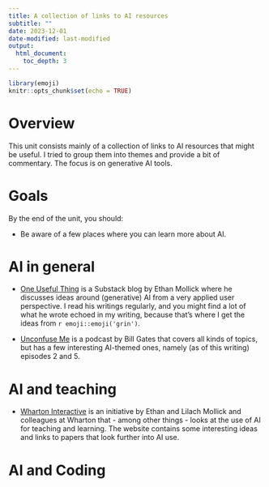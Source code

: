 ```yaml
---
title: A collection of links to AI resources
subtitle: ""
date: 2023-12-01
date-modified: last-modified
output: 
  html_document:
    toc_depth: 3
---
```




```r
library(emoji)
knitr::opts_chunk$set(echo = TRUE)
```




# Overview
This unit consists mainly of a collection of links to AI resources that might be useful. I tried to group them into themes and provide a bit of commentary. The focus is on generative AI tools.

# Goals
By the end of the unit, you should:

* Be aware of a few places where you can learn more about AI.



# AI in general

* [One Useful Thing](https://www.oneusefulthing.org/) is a Substack blog by Ethan Mollick where he discusses ideas around (generative) AI from a very applied user perspective. I read his writings regularly, and you might find a lot of what he wrote echoed in my writing, because that's where I get the ideas from `r emoji::emoji('grin')`.


* [Unconfuse Me](https://www.gatesnotes.com/Podcast) is a podcast by Bill Gates that covers all kinds of topics, but has a few interesting AI-themed ones, namely (as of this writing) episodes 2 and 5.


# AI and teaching

* [Wharton Interactive](https://interactive.wharton.upenn.edu/teaching-with-ai/) is an initiative by Ethan and Lilach Mollick and colleagues at Wharton that - among other things - looks at the use of AI for teaching and learning. The website contains some interesting ideas and links to papers that look further into AI use.


# AI and Coding






